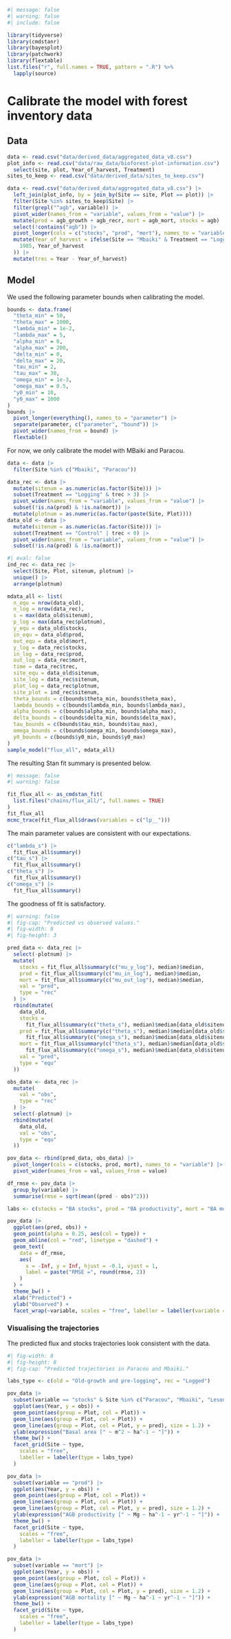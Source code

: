 ```r
#| message: false
#| warning: false
#| include: false

library(tidyverse)
library(cmdstanr)
library(bayesplot)
library(patchwork)
library(flextable)
list.files("r", full.names = TRUE, pattern = ".R") %>%
  lapply(source)
```

# Calibrate the model with forest inventory data {.unnumbered}

## Data

```r
data <- read.csv("data/derived_data/aggregated_data_v8.csv")
plot_info <- read.csv("data/raw_data/bioforest-plot-information.csv") |>
  select(site, plot, Year_of_harvest, Treatment)
sites_to_keep <- read.csv("data/derived_data/sites_to_keep.csv")

data <- read.csv("data/derived_data/aggregated_data_v8.csv") |>
  left_join(plot_info, by = join_by(Site == site, Plot == plot)) |>
  filter(Site %in% sites_to_keep$Site) |>
  filter(grepl("^agb", variable)) |>
  pivot_wider(names_from = "variable", values_from = "value") |>
  mutate(prod = agb_growth + agb_recr, mort = agb_mort, stocks = agb) |>
  select(!contains("agb")) |>
  pivot_longer(cols = c("stocks", "prod", "mort"), names_to = "variable") |>
  mutate(Year_of_harvest = ifelse(Site == "Mbaiki" & Treatment == "Logging",
    1985, Year_of_harvest
  )) |>
  mutate(trec = Year - Year_of_harvest)
```

## Model

We used the following parameter bounds when calibrating the model.

```r
bounds <- data.frame(
  "theta_min" = 50,
  "theta_max" = 1000,
  "lambda_min" = 1e-2,
  "lambda_max" = 5,
  "alpha_min" = 0,
  "alpha_max" = 200,
  "delta_min" = 0,
  "delta_max" = 20,
  "tau_min" = 2,
  "tau_max" = 30,
  "omega_min" = 1e-3,
  "omega_max" = 0.5,
  "y0_min" = 10,
  "y0_max" = 1000
)
bounds |>
  pivot_longer(everything(), names_to = "parameter") |>
  separate(parameter, c("parameter", "bound")) |>
  pivot_wider(names_from = bound) |>
  flextable()
```

For now, we only calibrate the model with MBaiki and Paracou.

```r
data <- data |>
  filter(Site %in% c("Mbaiki", "Paracou"))
```

```r
data_rec <- data |>
  mutate(sitenum = as.numeric(as.factor(Site))) |>
  subset(Treatment == "Logging" & trec > 3) |>
  pivot_wider(names_from = "variable", values_from = "value") |>
  subset(!is.na(prod) & !is.na(mort)) |>
  mutate(plotnum = as.numeric(as.factor(paste(Site, Plot))))
data_old <- data |>
  mutate(sitenum = as.numeric(as.factor(Site))) |>
  subset(Treatment == "Control" | trec < 0) |>
  pivot_wider(names_from = "variable", values_from = "value") |>
  subset(!is.na(prod) & !is.na(mort))
```

```r
#| eval: false
ind_rec <- data_rec |>
  select(Site, Plot, sitenum, plotnum) |>
  unique() |>
  arrange(plotnum)

mdata_all <- list(
  n_equ = nrow(data_old),
  n_log = nrow(data_rec),
  s = max(data_old$sitenum),
  p_log = max(data_rec$plotnum),
  y_equ = data_old$stocks,
  in_equ = data_old$prod,
  out_equ = data_old$mort,
  y_log = data_rec$stocks,
  in_log = data_rec$prod,
  out_log = data_rec$mort,
  time = data_rec$trec,
  site_equ = data_old$sitenum,
  site_log = data_rec$sitenum,
  plot_log = data_rec$plotnum,
  site_plot = ind_rec$sitenum,
  theta_bounds = c(bounds$theta_min, bounds$theta_max),
  lambda_bounds = c(bounds$lambda_min, bounds$lambda_max),
  alpha_bounds = c(bounds$alpha_min, bounds$alpha_max),
  delta_bounds = c(bounds$delta_min, bounds$delta_max),
  tau_bounds = c(bounds$tau_min, bounds$tau_max),
  omega_bounds = c(bounds$omega_min, bounds$omega_max),
  y0_bounds = c(bounds$y0_min, bounds$y0_max)
)
sample_model("flux_all", mdata_all)
```

The resulting Stan fit summary is presented below.

```r
#| message: false
#| warning: false

fit_flux_all <- as_cmdstan_fit(
  list.files("chains/flux_all/", full.names = TRUE)
)
fit_flux_all
mcmc_trace(fit_flux_all$draws(variables = c("lp__")))
```


The main parameter values are consistent with our expectations.

```r
c("lambda_s") |>
  fit_flux_all$summary()
c("tau_s") |>
  fit_flux_all$summary()
c("theta_s") |>
  fit_flux_all$summary()
c("omega_s") |>
  fit_flux_all$summary()
```

The goodness of fit is satisfactory.

```r
#| warning: false
#| fig-cap: "Predicted vs observed values."
#| fig-width: 8
#| fig-height: 3

pred_data <- data_rec |>
  select(-plotnum) |>
  mutate(
    stocks = fit_flux_all$summary(c("mu_y_log"), median)$median,
    prod = fit_flux_all$summary(c("mu_in_log"), median)$median,
    mort = fit_flux_all$summary(c("mu_out_log"), median)$median,
    val = "pred",
    type = "rec"
  ) |>
  rbind(mutate(
    data_old,
    stocks =
      fit_flux_all$summary(c("theta_s"), median)$median[data_old$sitenum],
    prod = fit_flux_all$summary(c("theta_s"), median)$median[data_old$sitenum] *
      fit_flux_all$summary(c("omega_s"), median)$median[data_old$sitenum], #nolint
    mort = fit_flux_all$summary(c("theta_s"), median)$median[data_old$sitenum] *
      fit_flux_all$summary(c("omega_s"), median)$median[data_old$sitenum], #nolint
    val = "pred",
    type = "equ"
  ))

obs_data <- data_rec |>
  mutate(
    val = "obs",
    type = "rec"
  ) |>
  select(-plotnum) |>
  rbind(mutate(
    data_old,
    val = "obs",
    type = "equ"
  ))

pov_data <- rbind(pred_data, obs_data) |>
  pivot_longer(cols = c(stocks, prod, mort), names_to = "variable") |>
  pivot_wider(names_from = val, values_from = value)

df_rmse <- pov_data |>
  group_by(variable) |>
  summarise(rmse = sqrt(mean((pred - obs)^2)))

labs <- c(stocks = "BA stocks", prod = "BA productivity", mort = "BA mortality")

pov_data |>
  ggplot(aes(pred, obs)) +
  geom_point(alpha = 0.25, aes(col = type)) +
  geom_abline(col = "red", linetype = "dashed") +
  geom_text(
    data = df_rmse,
    aes(
      x = -Inf, y = Inf, hjust = -0.1, vjust = 1,
      label = paste("RMSE =", round(rmse, 2))
    )
  ) +
  theme_bw() +
  xlab("Predicted") +
  ylab("Observed") +
  facet_wrap(~variable, scales = "free", labeller = labeller(variable = labs))
```

### Visualising the trajectories

The predicted flux and stocks trajectories look consistent with the data.

```r
#| fig-width: 8
#| fig-height: 8
#| fig-cap: "Predicted trajectories in Paracou and Mbaiki."

labs_type <- c(old = "Old-growth and pre-logging", rec = "Logged")

pov_data |>
  subset(variable == "stocks" & Site %in% c("Paracou", "Mbaiki", "Lesong")) |>
  ggplot(aes(Year, y = obs)) +
  geom_point(aes(group = Plot, col = Plot)) +
  geom_line(aes(group = Plot, col = Plot)) +
  geom_line(aes(group = Plot, col = Plot, y = pred), size = 1.2) +
  ylab(expression("Basal area [" ~ m^2 ~ ha^-1 ~ "]")) +
  theme_bw() +
  facet_grid(Site ~ type,
    scales = "free",
    labeller = labeller(type = labs_type)
  )

pov_data |>
  subset(variable == "prod") |>
  ggplot(aes(Year, y = obs)) +
  geom_point(aes(group = Plot, col = Plot)) +
  geom_line(aes(group = Plot, col = Plot)) +
  geom_line(aes(group = Plot, col = Plot, y = pred), size = 1.2) +
  ylab(expression("AGB productivity [" ~ Mg ~ ha^-1 ~ yr^-1 ~ "]")) +
  theme_bw() +
  facet_grid(Site ~ type,
    scales = "free",
    labeller = labeller(type = labs_type)
  )

pov_data |>
  subset(variable == "mort") |>
  ggplot(aes(Year, y = obs)) +
  geom_point(aes(group = Plot, col = Plot)) +
  geom_line(aes(group = Plot, col = Plot)) +
  geom_line(aes(group = Plot, col = Plot, y = pred), size = 1.2) +
  ylab(expression("AGB mortality [" ~ Mg ~ ha^-1 ~ yr^-1 ~ "]")) +
  theme_bw() +
  facet_grid(Site ~ type,
    scales = "free",
    labeller = labeller(type = labs_type)
  )
```

